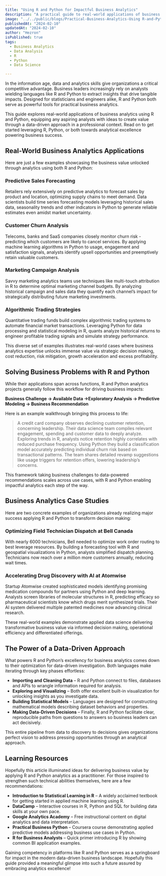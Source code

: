 ```yaml
---
title: "Using R and Python for Impactful Business Analytics"
description: "A practical guide to real-world applications of business analytics using R and Python, providing ideas and resources to help create value through a data-driven approach."
image: "../../public/blogs/Practical-Business-Analytics-Using R-and-Python.jpg"
publishedAt: "2024-02-10"
updatedAt: "2024-02-10"
author: "Hezron"
isPublished: true
tags: 
  - Business Analytics
  - Data Analysis
  - R
  - Python
  - Data Science

---
```


In the information age, data and analytics skills give organizations a critical competitive advantage. Business leaders increasingly rely on analysts wielding languages like R and Python to extract insights that drive tangible impacts. Designed for statisticians and engineers alike, R and Python both serve as powerful tools for practical business analytics.

This guide explores real-world applications of business analytics using R and Python, equipping any aspiring analysts with ideas to create value through a data-driven approach in a professional context. Read on to get started leveraging R, Python, or both towards analytical excellence powering business success.

## Real-World Business Analytics Applications 

Here are just a few examples showcasing the business value unlocked through analytics using both R and Python:

### Predictive Sales Forecasting

Retailers rely extensively on predictive analytics to forecast sales by product and location, optimizing supply chains to meet demand. Data scientists build time series forecasting models leveraging historical sales data, seasonality trends and other indicators in Python to generate reliable estimates even amidst market uncertainty.

### Customer Churn Analysis  

Telecoms, banks and SaaS companies closely monitor churn risk - predicting which customers are likely to cancel services. By applying machine learning algorithms in Python to usage, engagement and satisfaction signals, analysts identify upsell opportunities and preemptively retain valuable customers.

### Marketing Campaign Analysis

Savvy marketing analytics teams use techniques like multi-touch attribution in R to determine optimal marketing channel budgets. By analyzing historical campaign and sales data they quantify each channel’s impact for strategically distributing future marketing investments. 

### Algorithmic Trading Strategies

Quantitative trading funds build complex algorithmic trading systems to automate financial market transactions. Leveraging Python for data processing and statistical modeling in R, quants analyze historical returns to engineer profitable trading signals and simulate strategy performance.

This diverse set of examples illustrates real-world cases where business analytics expertise unlocks immense value via strategic decision making, cost reduction, risk mitigation, growth acceleration and excess profitability.

## Solving Business Problems with R and Python

While their applications span across functions, R and Python analytics projects generally follow this workflow for driving business impacts:

**Business Challenge → Available Data →Exploratory Analysis → Predictive Modeling → Business Recommendation**

Here is an example walkthrough bringing this process to life:

> A credit card company observes declining customer retention, concerning leadership. Their data science team compiles relevant engagement, spending and customer data to deeply analyze. Exploring trends in R, analysts notice retention highly correlates with reduced purchase frequency. Using Python they build a classification model accurately predicting individual churn risk based on transactional patterns. The team shares detailed revamp suggestions like usage triggers for retention offers, lowering leadership’s concerns.

This framework taking business challenges to data-powered recommendations scales across use cases, with R and Python enabling impactful analytics each step of the way.

## Business Analytics Case Studies 

Here are two concrete examples of organizations already realizing major success applying R and Python to transform decision making:

### Optimizing Field Technician Dispatch at Bell Canada

With nearly 6000 technicians, Bell needed to optimize work order routing to best leverage resources. By building a forecasting tool with R and geospatial visualizations in Python, analysts simplified dispatch planning. Technicians now reach over a million more customers annually, reducing wait times.

### Accelerating Drug Discovery with AI at Atomwise

Startup Atomwise created sophisticated models identifying promising medication compounds for partners using Python and deep learning. Analysts screen libraries of molecular structures in R, predicting efficacy so pharmaceutical scientists know which drugs merit synthesized trials. Their AI system delivered multiple patented medicines now advancing clinical research.  

These real-world examples demonstrate applied data science delivering transformative business value via informed decision making, operational efficiency and differentiated offerings.

## The Power of a Data-Driven Approach  

What powers R and Python’s excellency for business analytics comes down to their optimization for data-driven investigation. Both languages make iterating through key phases effortless:

- **Importing and Cleaning Data** – R and Python connect to files, databases and APIs to wrangle information required for analysis.
- **Exploring and Visualizing** – Both offer excellent built-in visualization for unlocking insights as you investigate data.  
- **Building Statistical Models** – Languages are designed for constructing mathematical models describing dataset behaviors and properties.
- **Making Data-Driven Decisions** – Finally, R and Python facilitate clear, reproducible paths from questions to answers so business leaders can act decisively.  

This entire pipeline from data to discovery to decisions gives organizations perfect vision to address pressing opportunities through an analytical approach.

## Learning Resources 

Hopefully this article illuminated ideas for delivering business value by applying R and Python analytics as a practitioner. For those inspired to strengthen such technical abilities themselves, here are a few recommendations:

- **Introduction to Statistical Learning in R** – A widely acclaimed textbook for getting started in applied machine learning using R.
- **DataCamp** – Interactive courses in R, Python and SQL for building data skills at your own pace. 
- **Google Analytics Academy** – Free instructional content on digital analytics and data interpretation. 
- **Practical Business Python** – Coursera course demonstrating applied predictive models addressing business use cases in Python.
- **R for Business Analysts** – Quick primer introducing R by showing common BI application examples.

Gaining competency in platforms like R and Python serves as a springboard for impact in the modern data-driven business landscape. Hopefully this guide provided a meaningful glimpse into such a future assured by embracing analytics excellence!

